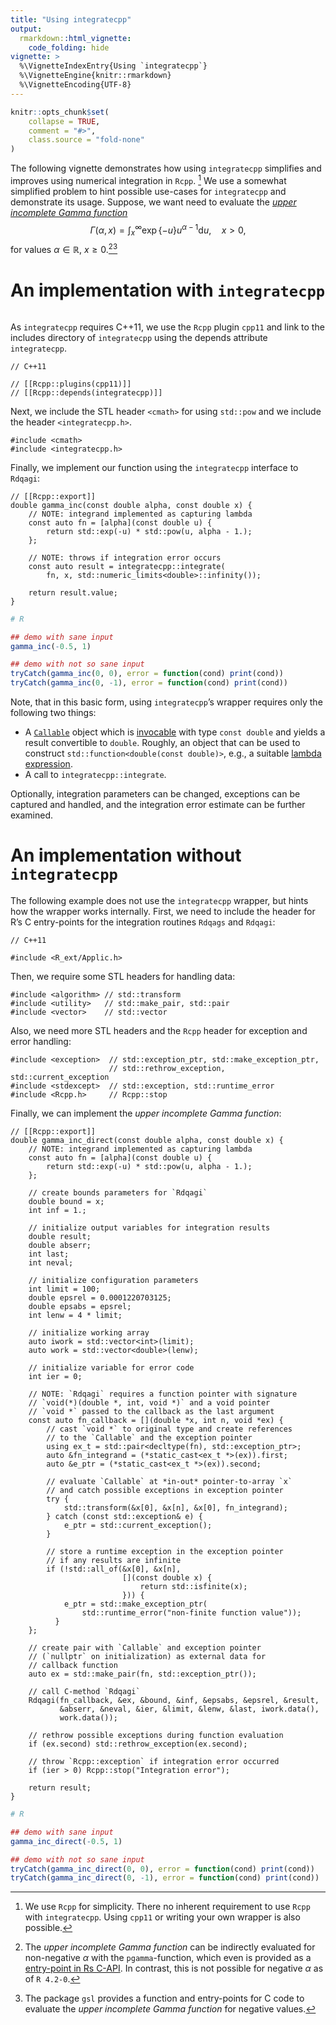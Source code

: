 ```yaml
---
title: "Using integratecpp"
output:
  rmarkdown::html_vignette:
    code_folding: hide
vignette: >
  %\VignetteIndexEntry{Using `integratecpp`}
  %\VignetteEngine{knitr::rmarkdown}
  %\VignetteEncoding{UTF-8}
---
```

<!-- cSpell: ignoreRegExp \\.* -->
<!-- cSpell: words cmath,stdexcept -->
<!-- cSpell: words decltype,nullptr,pgamma,isfinite -->
<!-- cSpell: words cond,abserr,neval,epsrel,epsabs,lenw,iwork -->

```r
knitr::opts_chunk$set(
    collapse = TRUE,
    comment = "#>",
    class.source = "fold-none"
)
```

The following vignette demonstrates how using `integratecpp` simplifies and improves using numerical
integration in `Rcpp`. [^1]
We use a somewhat simplified problem to hint possible use-cases for `integratecpp` and demonstrate
its usage.
Suppose, we want need to evaluate the [*upper incomplete Gamma function*](https://en.wikipedia.org/wiki/Incomplete_gamma_function)
$$
    \Gamma{(\alpha, x)}
        = \int_{x}^{\infty}{
            \exp{\{ - u \}}  u^{\alpha-1}
            {\mathrm{d}u}
        } ,
        \quad x > 0 ,
$$
for values $\alpha \in \mathbb{R}$, $x \geq 0$.[^2][^3]

# An implementation with `integratecpp`

```Rcpp
```

As `integratecpp` requires C++11, we use the `Rcpp` plugin `cpp11` and link to the
includes directory of `integratecpp` using the depends attribute `integratecpp`.

```Rcpp
// C++11

// [[Rcpp::plugins(cpp11)]]
// [[Rcpp::depends(integratecpp)]]
```

Next, we include the STL header `<cmath>` for using `std::pow` and we include the header
`<integratecpp.h>`.

```Rcpp
#include <cmath>
#include <integratecpp.h>
```

Finally, we implement our function using the `integratecpp` interface to
`Rdqagi`:

```Rcpp
// [[Rcpp::export]]
double gamma_inc(const double alpha, const double x) {
    // NOTE: integrand implemented as capturing lambda
    const auto fn = [alpha](const double u) {
        return std::exp(-u) * std::pow(u, alpha - 1.);
    };

    // NOTE: throws if integration error occurs
    const auto result = integratecpp::integrate(
        fn, x, std::numeric_limits<double>::infinity());

    return result.value;
}
```

```r
# R

## demo with sane input
gamma_inc(-0.5, 1)

## demo with not so sane input
tryCatch(gamma_inc(0, 0), error = function(cond) print(cond))
tryCatch(gamma_inc(0, -1), error = function(cond) print(cond))
```

Note, that in this basic form, using `integratecpp`'s wrapper requires only the
following two things:

- A [`Callable`](https://en.cppreference.com/w/cpp/named_req/Callable)
  object which is [invocable](https://en.cppreference.com/w/cpp/types/is_invocable)
  with type `const double` and yields a result convertible to `double`.
  Roughly, an object that can be used to construct `std::function<double(const double)>`,
  e.g., a suitable
  [lambda expression](https://en.cppreference.com/w/cpp/language/lambda).
- A call to `integratecpp::integrate`.

Optionally, integration parameters can be changed,
exceptions can be captured and handled,
and the integration error estimate can be further examined.

# An implementation without `integratecpp`

The following example does not use the `integratecpp` wrapper, but hints how the wrapper works
internally.
First, we need to include the header for R's C entry-points for the integration routines `Rdqags` 
and `Rdqagi`:

```Rcpp
// C++11

#include <R_ext/Applic.h>
```

Then, we require some STL headers for handling data:

```Rcpp
#include <algorithm> // std::transform
#include <utility>   // std::make_pair, std::pair
#include <vector>    // std::vector
```

Also, we need more STL headers and the `Rcpp` header for exception and error handling:

```Rcpp
#include <exception>  // std::exception_ptr, std::make_exception_ptr, 
                      // std::rethrow_exception, std::current_exception
#include <stdexcept>  // std::exception, std::runtime_error
#include <Rcpp.h>     // Rcpp::stop
```

Finally, we can implement the *upper incomplete Gamma function*:

```Rcpp
// [[Rcpp::export]]
double gamma_inc_direct(const double alpha, const double x) {
    // NOTE: integrand implemented as capturing lambda
    const auto fn = [alpha](const double u) {
        return std::exp(-u) * std::pow(u, alpha - 1.);
    };

    // create bounds parameters for `Rdqagi`
    double bound = x;
    int inf = 1.;

    // initialize output variables for integration results
    double result;
    double abserr;
    int last;
    int neval;

    // initialize configuration parameters
    int limit = 100;
    double epsrel = 0.0001220703125;
    double epsabs = epsrel;
    int lenw = 4 * limit;

    // initialize working array
    auto iwork = std::vector<int>(limit);
    auto work = std::vector<double>(lenw);

    // initialize variable for error code
    int ier = 0;

    // NOTE: `Rdqagi` requires a function pointer with signature
    // `void(*)(double *, int, void *)` and a void pointer
    // `void *` passed to the callback as the last argument
    const auto fn_callback = [](double *x, int n, void *ex) {
        // cast `void *` to original type and create references
        // to the `Callable` and the exception pointer
        using ex_t = std::pair<decltype(fn), std::exception_ptr>;
        auto &fn_integrand = (*static_cast<ex_t *>(ex)).first;
        auto &e_ptr = (*static_cast<ex_t *>(ex)).second;
        
        // evaluate `Callable` at *in-out* pointer-to-array `x`
        // and catch possible exceptions in exception pointer
        try {
            std::transform(&x[0], &x[n], &x[0], fn_integrand);
        } catch (const std::exception& e) {
            e_ptr = std::current_exception();
        }
        
        // store a runtime exception in the exception pointer 
        // if any results are infinite 
        if (!std::all_of(&x[0], &x[n], 
                         [](const double x) { 
                             return std::isfinite(x); 
                         })) {
            e_ptr = std::make_exception_ptr(
                std::runtime_error("non-finite function value"));
          }
    };

    // create pair with `Callable` and exception pointer 
    // (`nullptr` on initialization) as external data for 
    // callback function
    auto ex = std::make_pair(fn, std::exception_ptr());
    
    // call C-method `Rdqagi`
    Rdqagi(fn_callback, &ex, &bound, &inf, &epsabs, &epsrel, &result,
           &abserr, &neval, &ier, &limit, &lenw, &last, iwork.data(),
           work.data());
    
    // rethrow possible exceptions during function evaluation
    if (ex.second) std::rethrow_exception(ex.second);
    
    // throw `Rcpp::exception` if integration error occurred
    if (ier > 0) Rcpp::stop("Integration error");

    return result;
}
```

```r
# R

## demo with sane input
gamma_inc_direct(-0.5, 1)

## demo with not so sane input
tryCatch(gamma_inc_direct(0, 0), error = function(cond) print(cond))
tryCatch(gamma_inc_direct(0, -1), error = function(cond) print(cond))
```


[^1]: We use `Rcpp` for simplicity. There no inherent requirement to use `Rcpp` with `integratecpp`.
Using `cpp11` or writing your own wrapper is also possible.

[^2]: The *upper incomplete Gamma function* can be indirectly evaluated for non-negative $\alpha$
with the `pgamma`-function, which even is provided as a
[entry-point in Rs C-API](https://cran.r-project.org/doc/manuals/r-release/R-exts.html#Distribution-functions).
In contrast, this is not possible for negative $\alpha$ as of `R 4.2-0`.

[^3]: The package `gsl` provides a function and entry-points for C code to evaluate the
*upper incomplete Gamma function* for negative values.
